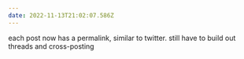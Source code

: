 ```yaml
---
date: 2022-11-13T21:02:07.586Z
---
```


each post now has a permalink, similar to twitter. still have to build out threads and cross-posting
